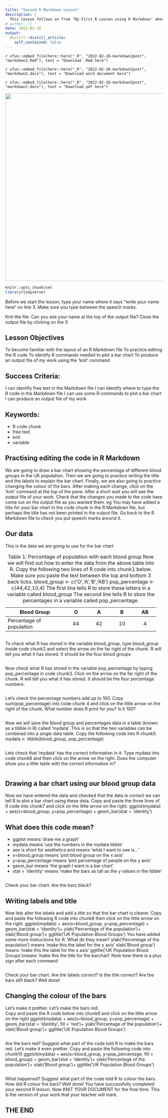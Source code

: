 ```yaml
---
title: "Second R Markdown Lesson"
description: |
  This lesson follows on from ‘My First R Lesson using R Markdown’ where students were introduced to the layout of an R Markdown document. In this lesson we start to look at the R code itself and to identify the commands needed to draw a bar chart.
# author: []
date: 2022-02-26
output:
  distill::distill_article:
    self_contained: false
---
```


<!-- <div style="text-align: center"> -->

`r xfun::embed_file(here::here("_R", "2022-02-26-markdown2post", "markdown2.Rmd"), text = "Download .Rmd here")`

`r xfun::embed_file(here::here("_R", "2022-02-26-markdown2post", "markdown2.docx"), text = "Download word document here")`

`r xfun::embed_file(here::here("_R", "2022-02-26-markdown2post", "markdown2.docx"), text = "Download pdf here")`

<!-- </div> -->


<div style="text-align: center">

<img src="feedback_second_markdown2.jpg" width="600px" min-width="300px" max-width="300px" />

</div>

<!-- <div style="display:flex; justify-content:center;"> -->

<!--   <div style="float:left; text-align: center; font-size:18px; font-color:#0000EE"> -->

<!-- `r xfun::embed_file(here::here("_R", "2022-02-26-markdown2post", "markdown2.Rmd"), text = "Download .Rmd here")` -->

<!-- `r xfun::embed_file(here::here("_R", "2022-02-26-markdown2post", "markdown2.docx"), text = "Download word document here")` -->

<!-- `r xfun::embed_file(here::here("_R", "2022-02-26-markdown2post", "markdown2.docx"), text = "Download pdf here")` -->

<!--   </div> -->

<!--   <div style="float:right;"> -->
<!--   <img src="markdown2_feedback.jpg" width="400px" /> -->
<!--   </div> -->

<!-- </div> -->

```r
knitr::opts_chunk$set
library(tidyverse)
```

Before we start the lesson, type your name where it says "write your name here" on line 3.  Make sure you type between the speech marks. 

Knit the file.  Can you see your name at the top of the output file?  Close the output file by clicking on the X

## Lesson Objectives

To become familiar with the layout of an R Markdown file
To practice editing the R code
To identify R commands needed to plot a bar chart
To produce an output file of my work using the 'knit' command

## Success Criteria:

I can identify free text in the Markdown file
I can identify where to type the R code in the Markdown file
I can use some R commands to plot a bar chart  
I can produce an output file of my work

## Keywords:

* R code chunk
* free text
* knit
* variable

## Practising editing the code in R Markdown

We are going to draw a bar chart showing the percentage of different blood groups in the UK population.
Then we are going to practice writing the title and the labels to explain the bar chart.
Finally, we are also going to practice changing the colour of the bars.
After making each change, click on the 'knit' command at the top of the pane. After a short wait you will see the output file of your work. Check that the changes you made to the code have come out on the output file as you wanted them. eg You may have added a title for your bar chart in the code chunk in the R Markdown file, but perhaps the title has not been printed in the output file. Go back to the R Markdown file to check you put speech marks around it.

## Our data

This is the data we are going to use for the bar chart

+--------------------------+----------+----------+----------+----------+
| Blood Group              | O        | A        | B        | AB       |
+==========================+:========:+:========:+:========:+:========:+
| Percentage of population | 44       | 42       | 10       | 4        |
+--------------------------+----------+----------+----------+----------+
: Table 1: Percentage of population with each blood group
Now we will find out how to enter the data from the above table into R.
Copy the following two lines of R code into chunk1 below. Make sure you paste the text between the top and bottom 3 back ticks.
blood_group <- c('O','A','B','AB')
pop_percentage <- c(44,42,10,4)
The first line tells R to store these letters in a variable called blood_group
The second line tells R to store the percentages in a variable called pop_percentage.

```r
```

To check what R has stored in the variable blood_group, type blood_group inside code chunk2 and select the arrow on the far right of the chunk. R will tell you what it has stored. It should be the four blood groups

```r
```

Now check what R has stored in the variable pop_percentage by typing pop_percentage in code chunk3. Click on the arrow on the far right of the chunk. R will tell you what it has stored. It should be the four percentage numbers.

```r
```

Let's check the percentage numbers add up to 100.
Copy sum(pop_percentage) into code chunk 4 and click on the little arrow on 
the right of the chunk.  What number does R print for you?  Is it 100?

```r
```

Now we will save the blood group and percentages data in a table (known as a tibble in R) called 'mydata'.  This is so that the two variables can be combined into a single data table.
Copy the following code into R chunk5.
mydata <- tibble(blood_group, pop_percentage)

```r
```

Lets check that 'mydata' has the correct information in it.
Type mydata into code chunk6 and then click on the arrow on the right.  Does the computer show you a little table with the correct information in?

```r
```

## Drawing a bar chart using our blood group data

Now we have entered the data and checked that the data is correct we can tell R to plot a bar chart using these data.
Copy and paste the three lines of R code into chunk7 and click on the little arrow on the right.
ggplot(mydata) +
aes(x=blood_group, y=pop_percentage) + 
geom_bar(stat = 'identity')
 
## What does this code mean?

- ggplot means 'draw me a graph'
- mydata means 'use the numbers in the mydata tibble'
- aes is short for aesthetics and means 'what I want to see is...'
- x=blood_group means 'plot blood group on the x axis'
- y=pop_percentage means 'plot percentage of people on the y axis'
- geom_bar means 'the graph I want is a bar chart'
- stat = 'identity' means 'make the bars as tall as the y values in the tibble'

```r
```

Check your bar chart.  Are the bars black?  

## Writing labels and title

Now lets alter the labels and add a title so that the bar chart is clearer.
Copy and paste the following R code into chunk8 then click on the little arrow on the right.
ggplot(mydata) +
  aes(x=blood_group, y=pop_percentage) +
  geom_bar(stat = 'identity')+
  ylab('Percentage of the population')+
  xlab('Blood group')+
  ggtitle('UK Population Blood Groups')
  You have added some more instructions for R.  What do they mean?
ylab('Percentage of the population') means 'make this the label for the y axis'
xlab('Blood group') means 'make this the label for the x axis'
ggtitle('UK Population Blood Groups')means 'make this the title for the barchart'
Note how there is a plus sign after each command
 
```r
```

Check your bar chart.  Are the labels correct?  Is the title correct?  Are the bars still black?
Well done!

## Changing the colour of the bars

Let's make it prettier.
Let's make the bars red.  
Copy and paste the R code below into chunk9 and click on the little arrow on the right
ggplot(mydata) +
  aes(x=blood_group, y=pop_percentage) +
  geom_bar(stat = 'identity', fill = 'red')+
  ylab('Percentage of the population')+
  xlab('Blood group')+
  ggtitle('UK Population Blood Groups')
  
  
```r
```

Are the bars red?  Suggest what part of the code told R to make the bars red.
Let's make it even prettier.  Copy and paste the following code into chunk10
ggplot(mydata) +
  aes(x=blood_group, y=pop_percentage, fill = blood_group) +
  geom_bar(stat = 'identity')+
  ylab('Percentage of the population')+
  xlab('Blood group')+
  ggtitle('UK Population Blood Groups')
    
```r
```

What happened?  Suggest what part of the code told R to colour the bars.  How did R colour the bars?
Well done!  You have successfully completed your second R lesson.
Now KNIT YOUR DOCUMENT for the final time.  This is the version of your work that your teacher will mark.

## THE END
